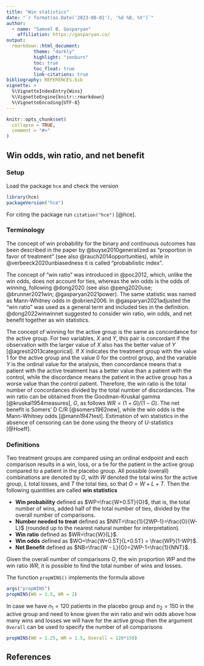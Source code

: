 ```yaml
---
title: "Win statistics"
date: "`r format(as.Date('2023-08-01'), '%d %B, %Y')`"
author:
  - name: "Samvel B. Gasparyan"
    affiliation: https://gasparyan.co/
output:
  rmarkdown::html_document:
          theme: "darkly"
          highlight: "zenburn"
          toc: true
          toc_float: true
          link-citations: true 
bibliography: REFERENCES.bib
vignette: >
  %\VignetteIndexEntry{Wins}
  %\VignetteEngine{knitr::rmarkdown}
  %\VignetteEncoding{UTF-8}
---
```


```r
knitr::opts_chunk$set(
  collapse = TRUE,
  comment = "#>"
)
```

## Win odds, win ratio, and net benefit


### Setup

Load the package `hce` and check the version

```r
library(hce)
packageVersion("hce")
```

For citing the package run `citation("hce")` [@hce].

### Terminology

The concept of win probability for the binary and continuous outcomes has been described in the paper by @buyse2010generalized as "proportion in favor of treatment" (see also @rauch2014opportunities), while in @verbeeck2020unbiasedness it is called "probabilistic index".

The concept of "win ratio" was introduced in @poc2012, which, unlike the win odds, does not account for ties, whereas the win odds is the odds of winning, following @dong2020 (see also @peng2020use; @brunner2021win; @gasparyan2021power). The same statistic was named as Mann-Whitney odds in @obrien2006. In @gasparyan2021adjusted the "win ratio" was used as a general term and included ties in the definition. @dong2022winwinnet suggested to consider win ratio, win odds, and net benefit together as win statistics.

The concept of winning for the active group is the same as concordance for the active group. For two variables, $X$ and $Y,$ this pair is concordant if the observation with the larger value of $X$ also has the better value of $Y$ [@agresti2013categorical]. If $X$ indicates the treatment group with the value 1 for the active group and the value 0 for the control group, and the variable $Y$ is the ordinal value for the analysis, then concordance means that a patient with the active treatment has a better value than a patient with the control, while the discordance means the patient in the active group has a worse value than the control patient. Therefore, the win ratio is the total number of concordances divided by the total number of discordances. The win ratio can be obtained from the Goodman-Kruskal gamma [@kruskal1954measures], $G$, as follows $WR=(1+G)/(1-G)$. The net benefit is  Somers' D C/R [@somers1962new], while the win odds is the Mann-Whitney odds [@mann1947test]. Estimation of win statistics in the absence of censoring can be done using the theory of *U*-statistics [@Hoeff].

### Definitions

Two treatment groups are compared using an ordinal endpoint and each comparison results in a win, loss, or a tie for the patient in the active group compared to a patient in the placebo group. All possible (overall) combinations are denoted by $O$, with $W$ denoted the total wins for the active group, $L$ total losses, and $T$ the total ties, so that $O=W+L+T.$ Then the following quantities are called **win statistics**

- **Win probability** defined as $WP=\frac{W+0.5T}{O}$, that is, the total number of wins, added half of the total number of ties, divided by the overall number of comparisons.
- **Number needed to treat** defined as $NNT=\frac{1}{2WP-1}=\frac{O}{W-L}$ (rounded up to the nearest natural number for interpretation).
- **Win ratio** defined as $WR=\frac{W}{L}$.
- **Win odds** defined as $WO=\frac{W+0.5T}{L+0.5T} = \frac{WP}{1-WP}$.
- **Net Benefit** defined as $NB=\frac{W - L}{O}=2WP-1=\frac{1}{NNT}$.

Given the overall number of comparisons $O,$ the win proportion $WP$ and the win ratio $WR$, it is possible to find the total number of wins and losses. 
\begin{align*}
&L = O*\frac{2WP-1}{WR-1},\nonumber\\
&W = WR*L = WR*O*\frac{2WP-1}{WR-1},\nonumber\\
&T=O-W-L = O*\left[1 - (WR+1)\frac{2WP-1}{WR-1}\right].
\end{align*}


The function `propWINS()` implements the formula above

```r
args("propWINS")
propWINS(WO = 1.5, WR = 2)
```

In case we have $n_1=120$ patients in the placebo group and $n_2=150$ in the active group and need to know given the win ratio and win odds above how many wins and losses we will have for the active group then the argument `Overall` can be used to specify the number of all comparisons

```r
propWINS(WO = 1.25, WR = 1.5, Overall = 120*150)
```




## References

